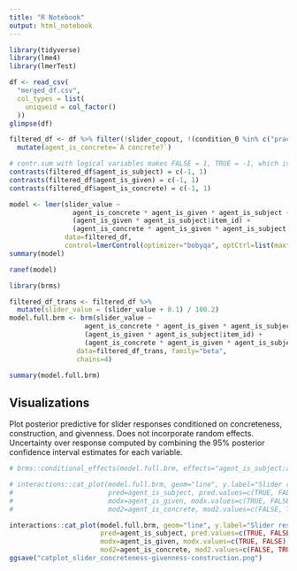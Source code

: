 ```yaml
---
title: "R Notebook"
output: html_notebook
---
```


```r
library(tidyverse)
library(lme4)
library(lmerTest)
```

```r
df <- read_csv(
  "merged_df.csv",
  col_types = list(
    uniqueid = col_factor()
  ))
glimpse(df)
```

```r
filtered_df <- df %>% filter(!slider_copout, !(condition_0 %in% c("practice", "filler"))) %>% 
  mutate(agent_is_concrete=`A concrete?`)
```

```r
# contr.sum with logical variables makes FALSE = 1, TRUE = -1, which is confusing.
contrasts(filtered_df$agent_is_subject) = c(-1, 1)
contrasts(filtered_df$agent_is_given) = c(-1, 1)
contrasts(filtered_df$agent_is_concrete) = c(-1, 1)
```


```r
model <- lmer(slider_value ~
                agent_is_concrete * agent_is_given * agent_is_subject +
                (agent_is_given * agent_is_subject|item_id) + 
                (agent_is_concrete * agent_is_given * agent_is_subject|uniqueid),
              data=filtered_df,
              control=lmerControl(optimizer="bobyqa", optCtrl=list(maxfun=100000)))
summary(model)
```



```r
ranef(model)
```

```r
library(brms)
```

```r
filtered_df_trans <- filtered_df %>% 
  mutate(slider_value = (slider_value + 0.1) / 100.2)
model.full.brm <- brm(slider_value ~
                   agent_is_concrete * agent_is_given * agent_is_subject + 
                   (agent_is_given * agent_is_subject|item_id) + 
                   (agent_is_concrete * agent_is_given * agent_is_subject|uniqueid),
                 data=filtered_df_trans, family="beta",
                 chains=4)
```
```r
summary(model.full.brm)
```
## Visualizations

Plot posterior predictive for slider responses conditioned on concreteness, construction, and givenness. Does not incorporate random effects.
Uncertainty over response computed by combining the 95% posterior confidence interval estimates for each variable.

```r
# brms::conditional_effects(model.full.brm, effects="agent_is_subject:agent_is_given", conditions=data.frame(agent_is_concrete=c(F, T)), ask=F, points=T)

# interactions::cat_plot(model.full.brm, geom="line", y.label="Slider response value (0--1)",
#                        pred=agent_is_subject, pred.values=c(TRUE, FALSE), pred.labels=c("A", "L"), x.label="Construction",
#                        modx=agent_is_given, modx.values=c(TRUE, FALSE), modx.labels=c("A", "L"), legend.main="Given",
#                        mod2=agent_is_concrete, mod2.values=c(FALSE, TRUE), mod2.labels=c("Abstract agent", "Concrete agent"))

interactions::cat_plot(model.full.brm, geom="line", y.label="Slider response value (0–1)",
                       pred=agent_is_subject, pred.values=c(TRUE, FALSE), pred.labels=c("A\n(Bees are swarming)", "L\n(The garden is swarming)"), x.label="Construction",
                       modx=agent_is_given, modx.values=c(TRUE, FALSE), modx.labels=c("A (Bees)", "L (The garden)"), legend.main="Given entity",
                       mod2=agent_is_concrete, mod2.values=c(FALSE, TRUE), mod2.labels=c("Abstract agent", "Concrete agent"))
ggsave("catplot_slider_concreteness-givenness-construction.png")
```

